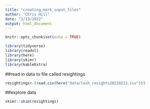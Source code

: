 ```yaml
---
title: "creating_mark_input_files"
author: "Chris Hill"
date: "2/13/2022"
output: html_document
---
```


```r
knitr::opts_chunk$set(echo = TRUE)
```

```r
library(tidyverse)
library(readxl)
library(here)
library(skimr)
library(kableExtra)

```
##read in data to file called resightings
```r
resightings<-(read.csv(here("data/losh_resights20220213.csv")))
```

##explore data
```r
skimr::skim(resightings)
```

